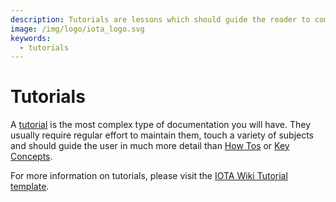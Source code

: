 ```yaml
---
description: Tutorials are lessons which should guide the reader to complete a concrete project.
image: /img/logo/iota_logo.svg
keywords:
  - tutorials
---
```


# Tutorials

A [tutorial](https://diataxis.fr/tutorials/) is the most complex type of documentation you will have. They usually
require regular effort to maintain them, touch a variety of subjects and should guide the user in much more detail than
[How Tos](../how-tos/README.mdx) or [Key Concepts](../key_concepts/README.md).

For more information on tutorials, please visit the [IOTA Wiki Tutorial template](https://github.com/iota-wiki/tutorial-template).
